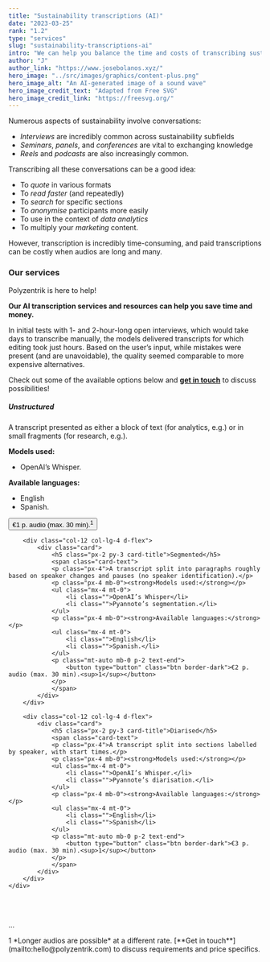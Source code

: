 ```yaml
---
title: "Sustainability transcriptions (AI)"
date: "2023-03-25"
rank: "1.2"
type: "services"
slug: "sustainability-transcriptions-ai"
intro: "We can help you balance the time and costs of transcribing sustainability conversations, which are often long and therefore costly to transcribe."
author: "J"
author_link: "https://www.josebolanos.xyz/"
hero_image: "../src/images/graphics/content-plus.png"
hero_image_alt: "An AI-generated image of a sound wave"
hero_image_credit_text: "Adapted from Free SVG"
hero_image_credit_link: "https://freesvg.org/"
---
```

 
Numerous aspects of sustainability involve conversations:
* *Interviews* are incredibly common across sustainability subfields
* *Seminars*, *panels*, and *conferences* are vital to exchanging knowledge
* *Reels* and *podcasts* are also increasingly common.

Transcribing all these conversations can be a good idea: 
* To *quote* in various formats
* To *read faster* (and repeatedly)
* To *search* for specific sections
* To *anonymise* participants more easily
* To use in the context of *data analytics*
* To multiply your *marketing* content.

However, transcription is incredibly time-consuming, and paid transcriptions can be costly when audios are long and many. 

### Our services
Polyzentrik is here to help! 

**Our AI transcription services and resources can help you save time and money.** 

In initial tests with 1- and 2-hour-long open interviews, which would take days to transcribe manually, the models delivered transcripts for which editing took just hours. Based on the user’s input, while mistakes were present (and are unavoidable), the quality seemed comparable to more expensive alternatives.

Check out some of the available options below and [**get in touch**](mailto:hello@polyzentrik.com) to discuss possibilities!

<div class="container mb-4">
    <div class="row">
        <div class="col-12 col-lg-4 d-flex">
            <div class="card d-flex">
                <h5 class="px-2 py-3 card-title">Unstructured</h5>
                <span class="card-text">
                <p class="px-4">A transcript presented as either a block of text (for analytics, e.g.) or in small fragments (for research, e.g.).</p>
                <p class="px-4 mb-0"><strong>Models used:</strong></p>
                <ul class="mx-4 mt-0">
                    <li class="">OpenAI’s Whisper.</li>
                </ul>
                <p class="px-4 mb-0"><strong>Available languages:</strong></p>
                <ul class="mx-4 mt-0">
                    <li class="">English</li>
                    <li class="">Spanish.</li>
                </ul>
                <p class="mt-auto mb-0 p-2 text-end">
                    <button type="button" class="btn border-dark">€1 p. audio (max. 30 min).<sup>1</sup></button>
                </p>
                </span>
            </div>
        </div>

        <div class="col-12 col-lg-4 d-flex">
            <div class="card">
                <h5 class="px-2 py-3 card-title">Segmented</h5>
                <span class="card-text">
                <p class="px-4">A transcript split into paragraphs roughly based on speaker changes and pauses (no speaker identification).</p>
                <p class="px-4 mb-0"><strong>Models used:</strong></p>
                <ul class="mx-4 mt-0">
                    <li class="">OpenAI’s Whisper</li>
                    <li class="">Pyannote’s segmentation.</li>
                </ul>
                <p class="px-4 mb-0"><strong>Available languages:</strong></p>
                <ul class="mx-4 mt-0">
                    <li class="">English</li>
                    <li class="">Spanish.</li>
                </ul>
                <p class="mt-auto mb-0 p-2 text-end">
                    <button type="button" class="btn border-dark">€2 p. audio (max. 30 min).<sup>1</sup></button>
                </p>
                </span>
            </div>
        </div>

        <div class="col-12 col-lg-4 d-flex">
            <div class="card">
                <h5 class="px-2 py-3 card-title">Diarised</h5>
                <span class="card-text">
                <p class="px-4">A transcript split into sections labelled by speaker, with start times.</p>
                <p class="px-4 mb-0"><strong>Models used:</strong></p>
                <ul class="mx-4 mt-0">
                    <li class="">OpenAI’s Whisper.</li>
                    <li class="">Pyannote’s diarisation.</li>
                </ul>
                <p class="px-4 mb-0"><strong>Available languages:</strong></p>
                <ul class="mx-4 mt-0">
                    <li class="">English</li>
                    <li class="">Spanish</li>
                </ul>
                <p class="mt-auto mb-0 p-2 text-end">
                    <button type="button" class="btn border-dark">€3 p. audio (max. 30 min).<sup>1</sup></button>
                </p>
                </span>
            </div>
        </div>
    </div>
</div>

<br />
<br />
<p className="footnote">...</p>
<p className="footnote">1 *Longer audios are possible* at a different rate. [**Get in touch**](mailto:hello@polyzentrik.com) to discuss requirements and price specifics.</p>